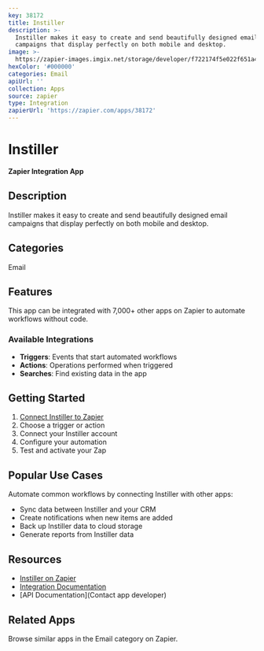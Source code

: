```yaml
---
key: 38172
title: Instiller
description: >-
  Instiller makes it easy to create and send beautifully designed email
  campaigns that display perfectly on both mobile and desktop.
image: >-
  https://zapier-images.imgix.net/storage/developer/f722174f5e022f651a479783a0fa9765.png?auto=format%2Ccompress&ixlib=python-3.0.0&q=50
hexColor: '#000000'
categories: Email
apiUrl: ''
collection: Apps
source: zapier
type: Integration
zapierUrl: 'https://zapier.com/apps/38172'
---
```

# Instiller

**Zapier Integration App**

## Description

Instiller makes it easy to create and send beautifully designed email campaigns that display perfectly on both mobile and desktop.

## Categories

Email

## Features

This app can be integrated with 7,000+ other apps on Zapier to automate workflows without code.

### Available Integrations

- **Triggers**: Events that start automated workflows
- **Actions**: Operations performed when triggered
- **Searches**: Find existing data in the app

## Getting Started

1. [Connect Instiller to Zapier](https://zapier.com/apps/38172)
2. Choose a trigger or action
3. Connect your Instiller account
4. Configure your automation
5. Test and activate your Zap

## Popular Use Cases

Automate common workflows by connecting Instiller with other apps:

- Sync data between Instiller and your CRM
- Create notifications when new items are added
- Back up Instiller data to cloud storage
- Generate reports from Instiller data

## Resources

- [Instiller on Zapier](https://zapier.com/apps/38172)
- [Integration Documentation](https://zapier.com/apps/38172/integrations)
- [API Documentation](Contact app developer)

## Related Apps

Browse similar apps in the Email category on Zapier.
